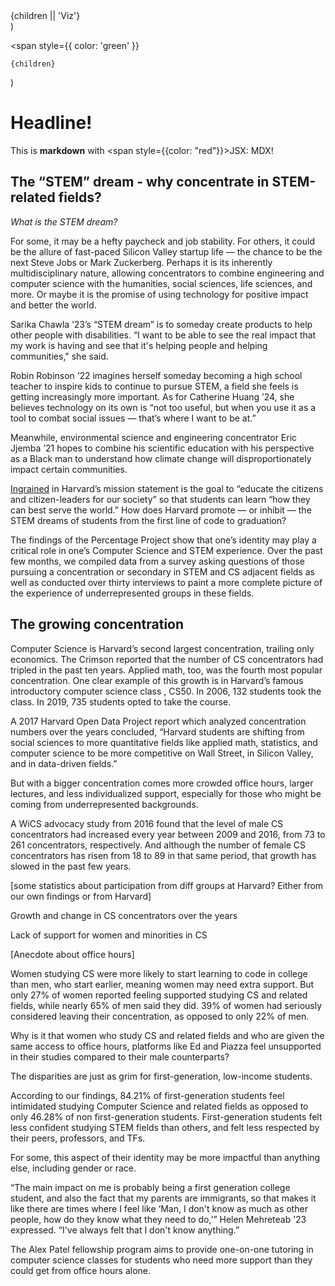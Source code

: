   <div style={{padding: 20, backgroundColor: 'lightblue'}}>{children || 'Viz'}</div>
)

  <span
    style={{
      color: 'green'
    }}
  >
    {children}
  </span>
)

# Headline!

This is **markdown** with <span style={{color: "red"}}>JSX</span>: MDX!

<Viz />

## The “STEM” dream - why concentrate in STEM-related fields?

*What is the STEM dream?*

For some, it may be a hefty paycheck and job stability. For others, it could be the allure of fast-paced Silicon Valley startup life — the chance to be the next Steve Jobs or Mark Zuckerberg. Perhaps it is its inherently multidisciplinary nature, allowing concentrators to combine engineering and computer science with the humanities, social sciences, life sciences, and more. Or maybe it is the promise of using technology for positive impact and better the world. 

<Person>Sarika Chawla ’23</Person>’s “STEM dream” is to someday create products to help other people with disabilities. “I want to be able to see the real impact that my work is having and see that it's helping people and helping communities," she said.

Robin Robinson ’22 imagines herself someday becoming a high school teacher to inspire kids to continue to pursue STEM, a field she feels is getting increasingly more important. As for Catherine Huang ’24, she believes technology on its own is “not too useful, but when you use it as a tool to combat social issues — that’s where I want to be at.” 

Meanwhile, environmental science and engineering concentrator Eric Jjemba ’21 hopes to combine his scientific education with his perspective as a Black man to understand how climate change will disproportionately impact certain communities.  

[Ingrained](https://google.com) in Harvard’s mission statement is the goal to “educate the citizens and citizen-leaders for our society” so that students can learn “how they can best serve the world.” How does Harvard promote — or inhibit — the STEM dreams of students from the first line of code to graduation? 

The findings of the Percentage Project show that one’s identity may play a critical role in one’s Computer Science and STEM experience. Over the past few months, we compiled data from a survey asking questions of those pursuing a concentration or secondary in STEM and CS adjacent fields as well as conducted over thirty interviews to paint a more complete picture of the experience of underrepresented groups in these fields.  

## The growing concentration

Computer Science is Harvard’s second largest concentration, trailing only economics. The Crimson reported that the number of CS concentrators had tripled in the past ten years. Applied math, too, was the fourth most popular concentration. One clear example of this growth is in Harvard’s famous introductory computer science class , CS50. In 2006, 132 students took the class. In 2019, 735 students opted to take the course. 

A 2017 Harvard Open Data Project report which analyzed concentration numbers over the years concluded, “Harvard students are shifting from social sciences to more quantitative fields like applied math, statistics, and computer science to be more competitive on Wall Street, in Silicon Valley, and in data-driven fields.” 

But with a bigger concentration comes more crowded office hours, larger lectures, and less individualized support, especially for those who might be coming from underrepresented backgrounds. 

A WiCS advocacy study from 2016 found that the level of male CS concentrators had increased every year between 2009 and 2016, from 73 to 261 concentrators, respectively. And although the number of female CS concentrators has risen from 18 to 89 in that same period, that growth has slowed in the past few years. 

[some statistics about participation from diff groups at Harvard? Either from our own findings or from Harvard] 

<Viz>Growth and change in CS concentrators over the years</Viz>

Lack of support for women and minorities in CS

[Anecdote about office hours]

Women studying CS were more likely to start learning to code in college than men, who start earlier, meaning women may need extra support. But only 27% of women reported feeling supported studying CS and related fields, while nearly 65% of men said they did. 39% of women had seriously considered leaving their concentration, as opposed to only 22% of men. 

Why is it that women who study CS and related fields and who are given the same access to office hours, platforms like Ed and Piazza feel unsupported in their studies compared to their male counterparts?

The disparities are just as grim for first-generation, low-income students.  

According to our findings, 84.21% of first-generation students feel intimidated studying Computer Science and related fields as opposed to only 46.28% of non first-generation students. First-generation students felt less confident studying STEM fields than others, and felt less respected by their peers, professors, and TFs.

For some, this aspect of their identity may be more impactful than anything else, including gender or race. 

“The main impact on me is probably being a first generation college student, and also the fact that my parents are immigrants, so that makes it like there are times where I feel like ‘Man, I don't know as much as other people, how do they know what they need to do,’” Helen Mehreteab ’23 expressed. “I've always felt that I don't know anything.” 

The Alex Patel fellowship program aims to provide one-on-one tutoring in computer science classes for students who need more support than they could get from office hours alone. 
